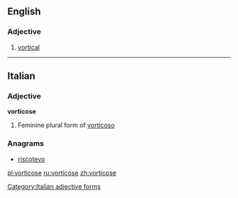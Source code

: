 ==English==

===Adjective===
{{en-adj}}

# [[vortical]]

----
==Italian==

===Adjective===
'''vorticose''' {{g|f}}

# Feminine plural form of [[vorticoso]]

===Anagrams===
* [[riscotevo#Italian|riscotevo]]
[[Category:Italian adjective forms]]

[[pl:vorticose]]
[[ru:vorticose]]
[[zh:vorticose]]